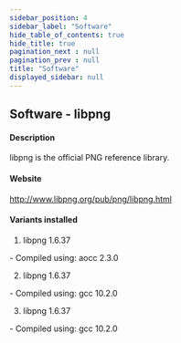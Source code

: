 ```yaml
---
sidebar_position: 4
sidebar_label: "Software"
hide_table_of_contents: true
hide_title: true
pagination_next : null
pagination_prev : null
title: "Software"
displayed_sidebar: null
---
```


## Software - libpng


#### Description
libpng is the official PNG reference library.

#### Website
http://www.libpng.org/pub/png/libpng.html

#### Variants installed
1. libpng 1.6.37
<div class="ul-circle">
    - Compiled using: aocc 2.3.0
</div>

2. libpng 1.6.37
<div class="ul-circle">
    - Compiled using: gcc 10.2.0
</div>

3. libpng 1.6.37
<div class="ul-circle">
    - Compiled using: gcc 10.2.0
</div>

